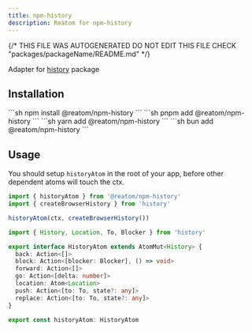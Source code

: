 ```yaml
---
title: npm-history
description: Reatom for npm-history
---
```


{/* THIS FILE WAS AUTOGENERATED
DO NOT EDIT THIS FILE 
CHECK "packages/packageName/README.md" */}



Adapter for [history](https://github.com/remix-run/history) package

## Installation
<Tabs>
<TabItem label="npm">
  ```sh
npm install @reatom/npm-history
  ```
</TabItem>
<TabItem label="pnpm">
  ```sh
pnpm add @reatom/npm-history
  ```
</TabItem>
<TabItem label="yarn">
  ```sh
yarn add @reatom/npm-history
  ```
</TabItem>
<TabItem label="bun">
  ```sh
bun add @reatom/npm-history
  ```
</TabItem>
</Tabs>

## Usage

You should setup `historyAtom` in the root of your app, before other dependent atoms will touch the ctx.

```ts
import { historyAtom } from '@reatom/npm-history'
import { createBrowserHistory } from 'history'

historyAtom(ctx, createBrowserHistory())
```

```ts
import { History, Location, To, Blocker } from 'history'

export interface HistoryAtom extends AtomMut<History> {
  back: Action<[]>
  block: Action<[blocker: Blocker], () => void>
  forward: Action<[]>
  go: Action<[delta: number]>
  location: Atom<Location>
  push: Action<[to: To, state?: any]>
  replace: Action<[to: To, state?: any]>
}

export const historyAtom: HistoryAtom
```
